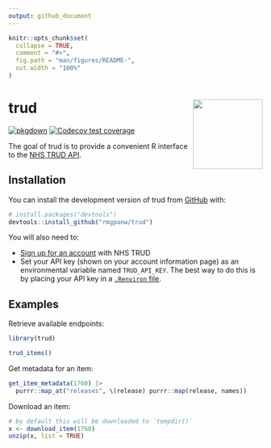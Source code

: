 ```yaml
---
output: github_document
---
```


<!-- README.md is generated from README.Rmd. Please edit that file -->

```r
knitr::opts_chunk$set(
  collapse = TRUE,
  comment = "#>",
  fig.path = "man/figures/README-",
  out.width = "100%"
)
```

# trud <a href="https://rmgpanw.github.io/trud/"><img src="man/figures/logo.png" align="right" height="138"/></a>

<!-- badges: start -->

[![pkgdown](https://github.com/rmgpanw/trud/actions/workflows/pkgdown.yaml/badge.svg)](https://github.com/rmgpanw/trud/actions/workflows/pkgdown.yaml) [![Codecov test coverage](https://codecov.io/gh/rmgpanw/trud/branch/main/graph/badge.svg)](https://app.codecov.io/gh/rmgpanw/trud?branch=main)

<!-- badges: end -->

The goal of trud is to provide a convenient R interface to the [NHS TRUD API](https://isd.digital.nhs.uk/trud/users/guest/filters/0/api).

## Installation

You can install the development version of trud from [GitHub](https://github.com/) with:

``` r
# install.packages("devtools")
devtools::install_github("rmgpanw/trud")
```

You will also need to:

- [Sign up for an account](https://isd.digital.nhs.uk/trud/users/guest/filters/0/account/form) with NHS TRUD
- Set your API key (shown on your account information page) as an environmental variable named `TRUD_API_KEY`. The best way to do this is by placing your API key in a [`.Renviron` file](https://rstats.wtf/r-startup.html#renviron).

## Examples

Retrieve available endpoints:

```r
library(trud)

trud_items()
```

Get metadata for an item:

```r
get_item_metadata(1760) |>
  purrr::map_at("releases", \(release) purrr::map(release, names))
```

Download an item:

```r
# by default this will be downloaded to `tempdir()`
x <- download_item(1760)
unzip(x, list = TRUE)
```
